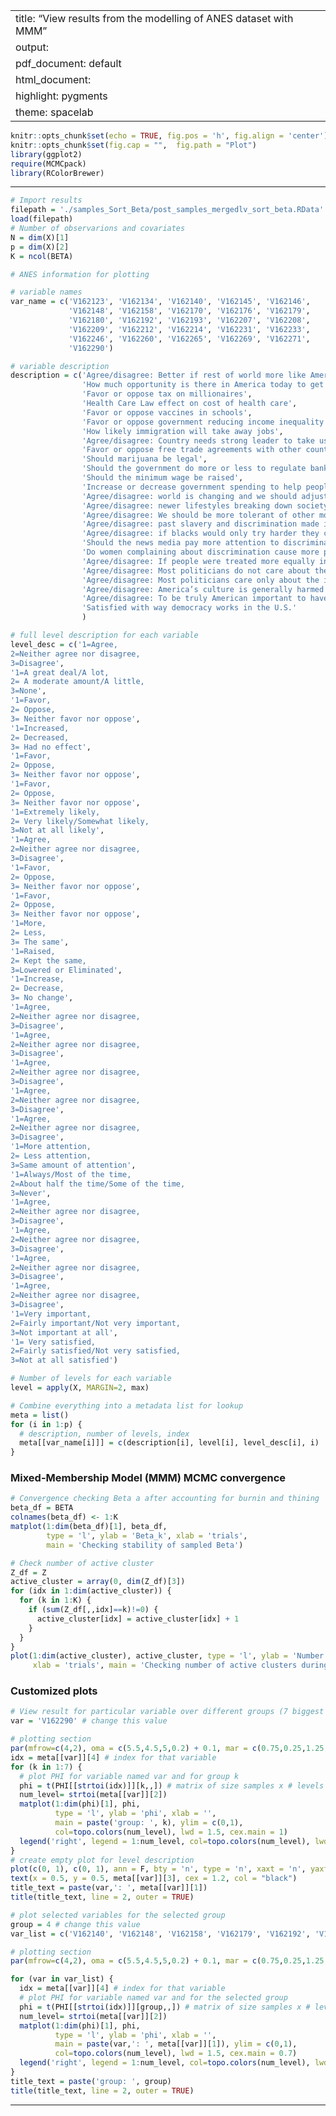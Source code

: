 
---
title: "View results from the modelling of ANES dataset with MMM"
output:
  pdf_document: default
  html_document:
    highlight: pygments
    theme: spacelab
---

```r
knitr::opts_chunk$set(echo = TRUE, fig.pos = 'h', fig.align = 'center')
knitr::opts_chunk$set(fig.cap = "",  fig.path = "Plot")
library(ggplot2)
require(MCMCpack)
library(RColorBrewer)
```

* * *
```r
# Import results
filepath = './samples_Sort_Beta/post_samples_mergedlv_sort_beta.RData'
load(filepath)
# Number of observarions and covariates
N = dim(X)[1]
p = dim(X)[2]
K = ncol(BETA)
```

```r
# ANES information for plotting

# variable names
var_name = c('V162123', 'V162134', 'V162140', 'V162145', 'V162146',
             'V162148', 'V162158', 'V162170', 'V162176', 'V162179',
             'V162180', 'V162192', 'V162193', 'V162207', 'V162208',
             'V162209', 'V162212', 'V162214', 'V162231', 'V162233', 
             'V162246', 'V162260', 'V162265', 'V162269', 'V162271', 
             'V162290')

# variable description
description = c('Agree/disagree: Better if rest of world more like America', 
                'How much opportunity is there in America today to get ahead?',
                'Favor or oppose tax on millionaires',
                'Health Care Law effect on cost of health care',
                'Favor or oppose vaccines in schools',
                'Favor or oppose government reducing income inequality',
                'How likely immigration will take away jobs',
                'Agree/disagree: Country needs strong leader to take us back to true path',
                'Favor or oppose free trade agreements with other countries',
                'Should marijuana be legal',
                'Should the government do more or less to regulate banks',
                'Should the minimum wage be raised',
                'Increase or decrease government spending to help people pay for health care',
                'Agree/disagree: world is changing and we should adjust',
                'Agree/disagree: newer lifestyles breaking down society',
                'Agree/disagree: We should be more tolerant of other moral standards',
                'Agree/disagree: past slavery and discrimination made it difficult for blacks to work their way out of the lower class',
                'Agree/disagree: if blacks would only try harder they could be just as well off as whites',
                'Should the news media pay more attention to discrimination against women?',
                'Do women complaining about discrimination cause more problems',
                'Agree/disagree: If people were treated more equally in this country we would have many fewer problems',
                'Agree/disagree: Most politicians do not care about the people',
                'Agree/disagree: Most politicians care only about the interests of the rich and powerful',
                'Agree/disagree: America’s culture is generally harmed by immigrants',
                'Agree/disagree: To be truly American important to have been born in U.S.',
                'Satisfied with way democracy works in the U.S.'
                )

# full level description for each variable
level_desc = c('1=Agree,
2=Neither agree nor disagree,
3=Disagree',
'1=A great deal/A lot,
2= A moderate amount/A little,
3=None',
'1=Favor,
2= Oppose,
3= Neither favor nor oppose',
'1=Increased,
2= Decreased,
3= Had no effect',
'1=Favor,
2= Oppose,
3= Neither favor nor oppose',
'1=Favor,
2= Oppose,
3= Neither favor nor oppose',
'1=Extremely likely,
2= Very likely/Somewhat likely,
3=Not at all likely',
'1=Agree,
2=Neither agree nor disagree,
3=Disagree',
'1=Favor,
2= Oppose,
3= Neither favor nor oppose',
'1=Favor,
2= Oppose,
3= Neither favor nor oppose',
'1=More,
2= Less,
3= The same',
'1=Raised,
2= Kept the same,
3=Lowered or Eliminated',
'1=Increase,
2= Decrease,
3= No change',
'1=Agree,
2=Neither agree nor disagree,
3=Disagree',
'1=Agree,
2=Neither agree nor disagree,
3=Disagree',
'1=Agree,
2=Neither agree nor disagree,
3=Disagree',
'1=Agree,
2=Neither agree nor disagree,
3=Disagree',
'1=Agree,
2=Neither agree nor disagree,
3=Disagree',
'1=More attention,
2= Less attention,
3=Same amount of attention',
'1=Always/Most of the time,
2=About half the time/Some of the time,
3=Never',
'1=Agree,
2=Neither agree nor disagree,
3=Disagree',
'1=Agree,
2=Neither agree nor disagree,
3=Disagree',
'1=Agree,
2=Neither agree nor disagree,
3=Disagree',
'1=Agree,
2=Neither agree nor disagree,
3=Disagree',
'1=Very important,
2=Fairly important/Not very important,
3=Not important at all', 
'1= Very satisfied,
2=Fairly satisfied/Not very satisfied,
3=Not at all satisfied')

# Number of levels for each variable
level = apply(X, MARGIN=2, max)

# Combine everything into a metadata list for lookup
meta = list()
for (i in 1:p) {
  # description, number of levels, index
  meta[[var_name[i]]] = c(description[i], level[i], level_desc[i], i)
}
```

### Mixed-Membership Model (MMM) MCMC convergence

```r
# Convergence checking Beta a after accounting for burnin and thining
beta_df = BETA
colnames(beta_df) <- 1:K
matplot(1:dim(beta_df)[1], beta_df, 
        type = 'l', ylab = 'Beta_k', xlab = 'trials', 
        main = 'Checking stability of sampled Beta')

```

```r
# Check number of active cluster 
Z_df = Z
active_cluster = array(0, dim(Z_df)[3])
for (idx in 1:dim(active_cluster)) {
  for (k in 1:K) {
    if (sum(Z_df[,,idx]==k)!=0) {
      active_cluster[idx] = active_cluster[idx] + 1
    }
  }
}
plot(1:dim(active_cluster), active_cluster, type = 'l', ylab = 'Number of active clusters',
     xlab = 'trials', main = 'Checking number of active clusters during MCMC', ylim = c(1,K))

```

### Customized plots

```r
# View result for particular variable over different groups (7 biggest groups)
var = 'V162290' # change this value

# plotting section
par(mfrow=c(4,2), oma = c(5.5,4.5,5,0.2) + 0.1, mar = c(0.75,0.25,1.25,1.25) + 0.5)
idx = meta[[var]][4] # index for that variable
for (k in 1:7) {
  # plot PHI for variable named var and for group k
  phi = t(PHI[[strtoi(idx)]][k,,]) # matrix of size samples x # levels
  num_level= strtoi(meta[[var]][2])
  matplot(1:dim(phi)[1], phi, 
          type = 'l', ylab = 'phi', xlab = '',
          main = paste('group: ', k), ylim = c(0,1),
          col=topo.colors(num_level), lwd = 1.5, cex.main = 1)
  legend('right', legend = 1:num_level, col=topo.colors(num_level), lwd = 1.5)
}
# create empty plot for level description
plot(c(0, 1), c(0, 1), ann = F, bty = 'n', type = 'n', xaxt = 'n', yaxt = 'n')
text(x = 0.5, y = 0.5, meta[[var]][3], cex = 1.2, col = "black")
title_text = paste(var,': ', meta[[var]][1])
title(title_text, line = 2, outer = TRUE)
```

```r
# plot selected variables for the selected group
group = 4 # change this value
var_list = c('V162140', 'V162148', 'V162158', 'V162179', 'V162192', 'V162209', 'V162214', 'V162269')

# plotting section
par(mfrow=c(4,2), oma = c(5.5,4.5,5,0.2) + 0.1, mar = c(0.75,0.25,1.25,1.25) + 0.5)

for (var in var_list) {
  idx = meta[[var]][4] # index for that variable
  # plot PHI for variable named var and for the selected group
  phi = t(PHI[[strtoi(idx)]][group,,]) # matrix of size samples x # levels
  num_level= strtoi(meta[[var]][2])
  matplot(1:dim(phi)[1], phi, 
          type = 'l', ylab = 'phi', xlab = '',
          main = paste(var,': ', meta[[var]][1]), ylim = c(0,1),
          col=topo.colors(num_level), lwd = 1.5, cex.main = 0.7)
  legend('right', legend = 1:num_level, col=topo.colors(num_level), lwd = 1.5)
}
title_text = paste('group: ', group)
title(title_text, line = 2, outer = TRUE)
```

* * *



